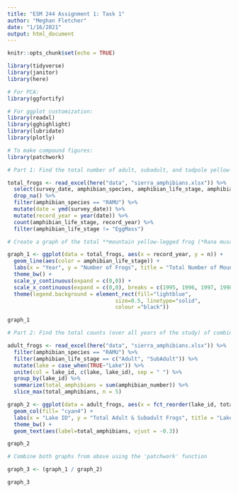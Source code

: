 ```yaml
---
title: "ESM 244 Assignment 1: Task 1"
author: "Meghan Fletcher"
date: "1/16/2021"
output: html_document
---
```


```r
knitr::opts_chunk$set(echo = TRUE)

library(tidyverse)
library(janitor)
library(here)

# For PCA:
library(ggfortify)

# For ggplot customization:
library(readxl)
library(gghighlight)
library(lubridate)
library(plotly)

# To make compound figures:
library(patchwork)
```


```r
# Part 1: Find the total number of adult, subadult, and tadpole yellow-legged frogs observed in the entire study region by life stage and year. Do not use the lake ID or amphibian_location in your analyses as additional grouping variables.

total_frogs <- read_excel(here("data", "sierra_amphibians.xlsx")) %>% 
  select(survey_date, amphibian_species, amphibian_life_stage, amphibian_number) %>% 
  drop_na() %>% 
  filter(amphibian_species == "RAMU") %>% 
  mutate(date = ymd(survey_date)) %>% 
  mutate(record_year = year(date)) %>% 
  count(amphibian_life_stage, record_year) %>% 
  filter(amphibian_life_stage != "EggMass")
```

```r
# Create a graph of the total **mountain yellow-legged frog (*Rana muscosa*) count** from each year across all water bodies by life stage - excluding the 'EggMass' level.

graph_1 <- ggplot(data = total_frogs, aes(x = record_year, y = n)) +
  geom_line(aes(color = amphibian_life_stage)) +
  labs(x = "Year", y = "Number of Frogs", title = "Total Number of Mountain Yellow-Legged Frogs in the Sierra Nevadas", subtitle = "From 1995-2002", color = "Life Stage")  +
  theme_bw() +
  scale_y_continuous(expand = c(0,0)) +
  scale_x_continuous(expand = c(0,0), breaks = c(1995, 1996, 1997, 1998, 1999, 2000, 2001, 2002)) +
  theme(legend.background = element_rect(fill="lightblue",
                                  size=0.5, linetype="solid", 
                                  colour ="black"))

graph_1
```

```r
# Part 2: Find the total counts (over all years of the study) of combined adult and subadult endangered mountain yellow-legged frogs (Rana muscosa) observed in the 5 lakes with the greatest total observed counts. (OK to have more if there are ties)

adult_frogs <- read_excel(here("data", "sierra_amphibians.xlsx")) %>% 
  filter(amphibian_species == "RAMU") %>% 
  filter(amphibian_life_stage == c("Adult", "SubAdult")) %>% 
  mutate(lake = case_when(TRUE~"Lake")) %>% 
  unite(col = lake_id, c(lake, lake_id), sep = " ") %>%
  group_by(lake_id) %>% 
  summarize(total_amphibians = sum(amphibian_number)) %>% 
  slice_max(total_amphibians, n = 5)
```

```r
graph_2 <- ggplot(data = adult_frogs, aes(x = fct_reorder(lake_id, total_amphibians), y = total_amphibians)) +
  geom_col(fill= "cyan4") +
  labs(x = "Lake ID", y = "Total Adult & Subadult Frogs", title = "Lakes Containing the Top 5 Greatest Counts of Adult/Subadult Mountain Yellow-Legged Frogs", subtitle = "Data collected from 1995-2002") +
  theme_bw() +
  geom_text(aes(label=total_amphibians, vjust = -0.3)) 

graph_2
```

```r
# Combine both graphs from above using the 'patchwork' function

graph_3 <- (graph_1 / graph_2) 

graph_3
```

















